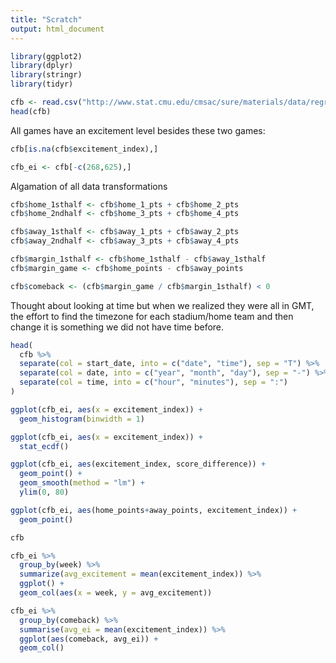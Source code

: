 ```yaml
---
title: "Scratch"
output: html_document
---
```


```r
library(ggplot2)
library(dplyr)
library(stringr)
library(tidyr)
```


```r
cfb <- read.csv("http://www.stat.cmu.edu/cmsac/sure/materials/data/regression_projects/cfb_2019_games.csv")
head(cfb)
```


All games have an excitement level besides these two games:
```r
cfb[is.na(cfb$excitement_index),]

cfb_ei <- cfb[-c(268,625),]
```


Algamation of all data transformations

```r
cfb$home_1sthalf <- cfb$home_1_pts + cfb$home_2_pts 
cfb$home_2ndhalf <- cfb$home_3_pts + cfb$home_4_pts

cfb$away_1sthalf <- cfb$away_1_pts + cfb$away_2_pts
cfb$away_2ndhalf <- cfb$away_3_pts + cfb$away_4_pts

cfb$margin_1sthalf <- cfb$home_1sthalf - cfb$away_1sthalf
cfb$margin_game <- cfb$home_points - cfb$away_points

cfb$comeback <- (cfb$margin_game / cfb$margin_1sthalf) < 0

```



Thought about looking at time but when we realized they were all in GMT, the effort to find the timezone for each stadium/home team and then change it is something we did not have time before.

```r
head(
  cfb %>%
  separate(col = start_date, into = c("date", "time"), sep = "T") %>%
  separate(col = date, into = c("year", "month", "day"), sep = "-") %>%
  separate(col = time, into = c("hour", "minutes"), sep = ":")
)
```


```r
ggplot(cfb_ei, aes(x = excitement_index)) +
  geom_histogram(binwidth = 1)

ggplot(cfb_ei, aes(x = excitement_index)) +
  stat_ecdf()
```


```r
ggplot(cfb_ei, aes(excitement_index, score_difference)) +
  geom_point() +
  geom_smooth(method = "lm") +
  ylim(0, 80)
```

```r
ggplot(cfb_ei, aes(home_points+away_points, excitement_index)) +
  geom_point()

cfb
```






```r
cfb_ei %>%
  group_by(week) %>%
  summarize(avg_excitement = mean(excitement_index)) %>%
  ggplot() +
  geom_col(aes(x = week, y = avg_excitement))

```



```r
cfb_ei %>%
  group_by(comeback) %>%
  summarise(avg_ei = mean(excitement_index)) %>%
  ggplot(aes(comeback, avg_ei)) +
  geom_col()

```

